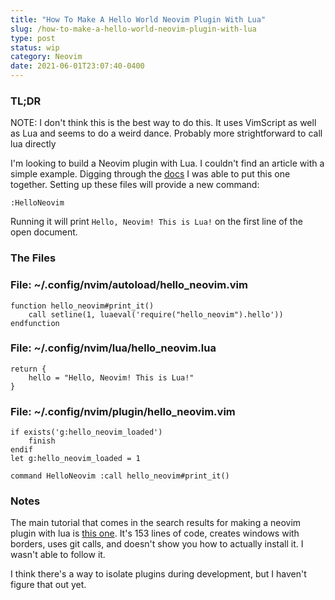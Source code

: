 ```yaml
---
title: "How To Make A Hello World Neovim Plugin With Lua"
slug: /how-to-make-a-hello-world-neovim-plugin-with-lua
type: post
status: wip
category: Neovim
date: 2021-06-01T23:07:40-0400
---
```


### TL;DR

NOTE: I don't think this is the best way to do this. It uses VimScript as well as Lua and seems to do a weird dance. Probably more strightforward to call lua directly

I'm looking to build a Neovim plugin with Lua. I couldn't find an article with a simple example. Digging through the [docs](https://neovim.io/doc/user/lua.html#lua-require-example) I was able to put this one together. Setting up these files will provide a new command:

```shell
:HelloNeovim
```

Running it will print `Hello, Neovim! This is Lua!` on the first line of the open document.


### The Files

### File: ~/.config/nvim/autoload/hello_neovim.vim


    function hello_neovim#print_it()
    	call setline(1, luaeval('require("hello_neovim").hello'))
    endfunction



### File: ~/.config/nvim/lua/hello_neovim.lua


    return {
    	hello = "Hello, Neovim! This is Lua!"
    }



### File: ~/.config/nvim/plugin/hello_neovim.vim


    if exists('g:hello_neovim_loaded')
    	finish
    endif
    let g:hello_neovim_loaded = 1
    
    command HelloNeovim :call hello_neovim#print_it()



### Notes


The main tutorial that comes in the search results for making a neovim plugin with lua is [this one](https://www.2n.pl/blog/how-to-write-neovim-plugins-in-lua). It's 153 lines of code, creates windows with borders, uses git calls, and doesn't show you how to actually install it. I wasn't able to follow it. 



I think there's a way to isolate plugins during development, but I haven't figure that out yet. 

